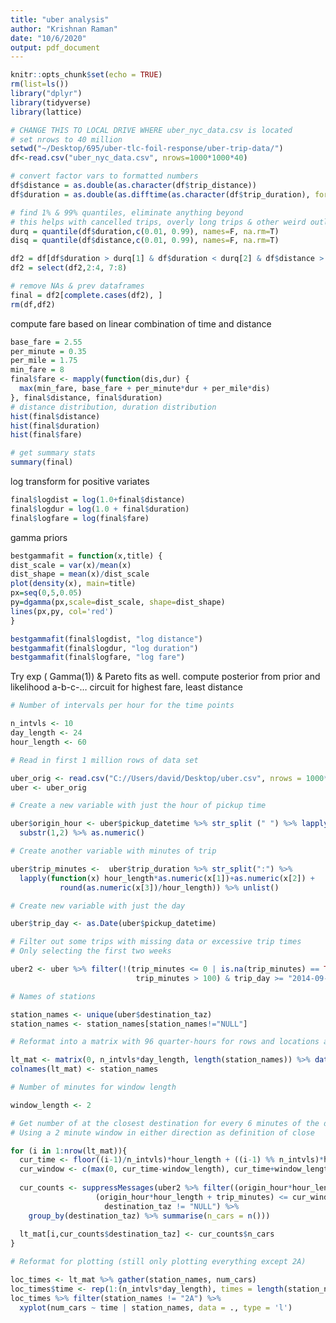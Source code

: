 ```yaml
---
title: "uber analysis"
author: "Krishnan Raman"
date: "10/6/2020"
output: pdf_document
---
```


```r
knitr::opts_chunk$set(echo = TRUE)
rm(list=ls())
library("dplyr")
library(tidyverse)
library(lattice)

# CHANGE THIS TO LOCAL DRIVE WHERE uber_nyc_data.csv is located
# set nrows to 40 million
setwd("~/Desktop/695/uber-tlc-foil-response/uber-trip-data/")
df<-read.csv("uber_nyc_data.csv", nrows=1000*1000*40)

# convert factor vars to formatted numbers
df$distance = as.double(as.character(df$trip_distance))
df$duration = as.double(as.difftime(as.character(df$trip_duration), format = "%H:%M:%S", units = "mins"))

# find 1% & 99% quantiles, eliminate anything beyond
# this helps with cancelled trips, overly long trips & other weird outlier cases
durq = quantile(df$duration,c(0.01, 0.99), names=F, na.rm=T)
disq = quantile(df$distance,c(0.01, 0.99), names=F, na.rm=T)

df2 = df[df$duration > durq[1] & df$duration < durq[2] & df$distance > disq[1] & df$distance < disq[2],]
df2 = select(df2,2:4, 7:8)

# remove NAs & prev dataframes
final = df2[complete.cases(df2), ]
rm(df,df2)
```

compute fare based on linear combination of time and distance

```r

base_fare = 2.55
per_minute = 0.35
per_mile = 1.75
min_fare = 8
final$fare <- mapply(function(dis,dur) {
  max(min_fare, base_fare + per_minute*dur + per_mile*dis)
}, final$distance, final$duration)
# distance distribution, duration distribution
hist(final$distance)
hist(final$duration)
hist(final$fare)

# get summary stats
summary(final)
```
log transform for positive variates
```r
final$logdist = log(1.0+final$distance)
final$logdur = log(1.0 + final$duration)
final$logfare = log(final$fare)
```

gamma priors
```r
bestgammafit = function(x,title) {
dist_scale = var(x)/mean(x)
dist_shape = mean(x)/dist_scale
plot(density(x), main=title)
px=seq(0,5,0.05)
py=dgamma(px,scale=dist_scale, shape=dist_shape)
lines(px,py, col='red')
}

bestgammafit(final$logdist, "log distance")
bestgammafit(final$logdur, "log duration")
bestgammafit(final$logfare, "log fare")
```
Try exp ( Gamma(1)) & Pareto fits as well.
compute posterior from prior and likelihood
a-b-c-... circuit for highest fare, least distance

```r
# Number of intervals per hour for the time points

n_intvls <- 10
day_length <- 24
hour_length <- 60

# Read in first 1 million rows of data set

uber_orig <- read.csv("C://Users/david/Desktop/uber.csv", nrows = 1000*1000, stringsAsFactors = FALSE)
uber <- uber_orig

# Create a new variable with just the hour of pickup time

uber$origin_hour <- uber$pickup_datetime %>% str_split (" ") %>% lapply(function(x) x[2]) %>% unlist() %>% 
  substr(1,2) %>% as.numeric()

# Create another variable with minutes of trip

uber$trip_minutes <-  uber$trip_duration %>% str_split(":") %>% 
  lapply(function(x) hour_length*as.numeric(x[1])+as.numeric(x[2]) + 
           round(as.numeric(x[3])/hour_length)) %>% unlist()

# Create new variable with just the day

uber$trip_day <- as.Date(uber$pickup_datetime)

# Filter out some trips with missing data or excessive trip times
# Only selecting the first two weeks

uber2 <- uber %>% filter(!(trip_minutes <= 0 | is.na(trip_minutes) == TRUE | 
                            trip_minutes > 100) & trip_day >= "2014-09-01" & trip_day <= "2014-09-15")

# Names of stations 

station_names <- unique(uber$destination_taz)
station_names <- station_names[station_names!="NULL"]

# Reformat into a matrix with 96 quarter-hours for rows and locations as columns

lt_mat <- matrix(0, n_intvls*day_length, length(station_names)) %>% data.frame()
colnames(lt_mat) <- station_names

# Number of minutes for window length

window_length <- 2

# Get number of at the closest destination for every 6 minutes of the day
# Using a 2 minute window in either direction as definition of close

for (i in 1:nrow(lt_mat)){
  cur_time <- floor((i-1)/n_intvls)*hour_length + ((i-1) %% n_intvls)*hour_length/n_intvls
  cur_window <- c(max(0, cur_time-window_length), cur_time+window_length)
  
  cur_counts <- suppressMessages(uber2 %>% filter((origin_hour*hour_length + trip_minutes) >= cur_window[1] &
                   (origin_hour*hour_length + trip_minutes) <= cur_window[2] &
                     destination_taz != "NULL") %>% 
    group_by(destination_taz) %>% summarise(n_cars = n()))
    
  lt_mat[i,cur_counts$destination_taz] <- cur_counts$n_cars
}

# Reformat for plotting (still only plotting everything except 2A)

loc_times <- lt_mat %>% gather(station_names, num_cars)
loc_times$time <- rep(1:(n_intvls*day_length), times = length(station_names))
loc_times %>% filter(station_names != "2A") %>% 
  xyplot(num_cars ~ time | station_names, data = ., type = 'l')
```


